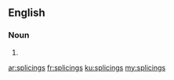 ==English==

===Noun===
{{head|en|plural}}

# {{plural of|splicing|lang=en|nocat=1}}

[[ar:splicings]]
[[fr:splicings]]
[[ku:splicings]]
[[my:splicings]]